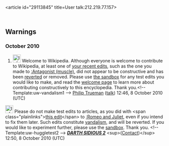 <article id="29113845" title=User talk:212.219.77.157>
	<talkpage id="29113845" title="User talk:212.219.77.157">
== Warnings ==


===October 2010===
#[[File:Information.svg|25px|alt=]] Welcome to Wikipedia. Although everyone is welcome to contribute to Wikipedia, at least one of [[Special:Contributions/212.219.77.157|your recent edits]], such as the one you made to [[:Antagonist (muscle)]], did not appear to be constructive and has been [[Help:Reverting|reverted]] or removed. Please use [[Wikipedia:Sandbox|the sandbox]] for any test edits you would like to make, and read the [[Wikipedia:Welcoming committee/Welcome to Wikipedia|welcome page]] to learn more about contributing constructively to this encyclopedia. Thank you.&lt;!-- Template:uw-vandalism1 --&gt; [[User:Philip Trueman|Philip Trueman]] ([[User talk:Philip Trueman|talk]]) 12:46, 8 October 2010 (UTC)

[[Image:Information.png|25px]] Please do not make test edits to articles, as you did with &lt;span class=&quot;plainlinks&quot;&gt;[http://en.wikipedia.org/wiki/Romeo_and_Juliet?diff=389508697 this edit]&lt;/span&gt; to [[:Romeo and Juliet]], even if you intend to fix them later. Such edits constitute [[Wikipedia:Vandalism|vandalism]], and will be reverted. If you would like to experiment further, please use the [[Wikipedia:Sandbox|sandbox]]. Thank you. &lt;!-- Template:uw-huggletest2 --&gt; '''''[[User:DARTH SIDIOUS 2|DARTH SIDIOUS 2]]''''' &lt;sup&gt;([[User talk:DARTH SIDIOUS 2|Contact]])&lt;/sup&gt; 12:50, 8 October 2010 (UTC)
	</talkpage>
</article>
